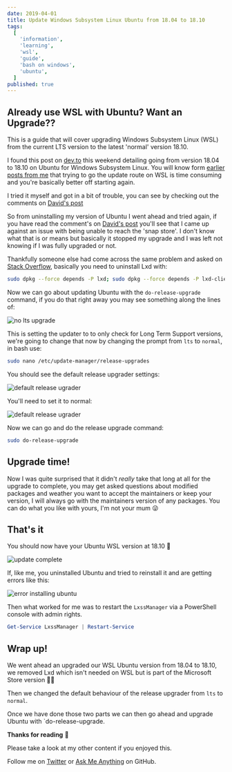 ```yaml
---
date: 2019-04-01
title: Update Windows Subsystem Linux Ubuntu from 18.04 to 18.10
tags:
  [
    'information',
    'learning',
    'wsl',
    'guide',
    'bash on windows',
    'ubuntu',
  ]
published: true
---
```


## Already use WSL with Ubuntu? Want an Upgrade??

This is a guide that will cover upgrading Windows Subsystem Linux
(WSL) from the current LTS version to the latest 'normal' version
18.10.

I found this post on [dev.to] this weekend detailing going from
version 18.04 to 18.10 on Ubuntu for Windows Subsystem Linux. You will
know form [earlier posts from me] that trying to go the update route
on WSL is time consuming and you're basically better off starting
again.

I tried it myself and got in a bit of trouble, you can see by checking
out the comments on [David's post]

So from uninstalling my version of Ubuntu I went ahead and tried
again, if you have read the comment's on [David's post] you'll see
that I came up against an issue with being unable to reach the 'snap
store'. I don't know what that is or means but basically it stopped my
upgrade and I was left not knowing if I was fully upgraded or not.

Thankfully someone else had come across the same problem and asked on
[Stack Overflow], basically you need to uninstall Lxd with:

```bash
sudo dpkg --force depends -P lxd; sudo dpkg --force depends -P lxd-client
```

Now we can go about updating Ubuntu with the `do-release-upgrade`
command, if you do that right away you may see something along the
lines of:

![no lts upgrade](./noLtsUpgrade.png)

This is setting the updater to to only check for Long Term Support
versions, we're going to change that now by changing the prompt from
`lts` to `normal`, in bash use:

```bash
sudo nano /etc/update-manager/release-upgrades
```

You should see the default release upgrader settings:

![default release ugrader](./defaultRelaeaseUpgrader.png)

You'll need to set it to normal:

![default release ugrader](./normalRelaeaseUpgrader.png)

Now we can go and do the release upgrade command:

```bash
sudo do-release-upgrade
```

## Upgrade time!

Now I was quite surprised that it didn't _really_ take that long at
all for the upgrade to complete, you may get asked questions about
modified packages and weather you want to accept the maintainers or
keep your version, I will always go with the maintainers version of
any packages. You can do what you like with yours, I'm not your mum 😜

## That's it

You should now have your Ubuntu WSL version at 18.10 👏

![update complete](./updateComlpete.png)

If, like me, you uninstalled Ubuntu and tried to reinstall it and are
getting errors like this:

![error installing ubuntu](./derp-install.gif)

Then what worked for me was to restart the `LxssManager` via a
PowerShell console with admin rights.

```powershell
Get-Service LxssManager | Restart-Service
```

## Wrap up!

We went ahead an upgraded our WSL Ubuntu version from 18.04 to 18.10,
we removed Lxd which isn't needed on WSL but is part of the Microsoft
Store version 🤷‍♂️

Then we changed the default behaviour of the release upgrader from
`lts` to `normal`.

Once we have done those two parts we can then go ahead and upgrade
Ubuntu with `do-release-upgrade.

**Thanks for reading** 🙏

Please take a look at my other content if you enjoyed this.

Follow me on [Twitter] or [Ask Me Anything] on GitHub.

<!-- Links -->

[twitter]: https://twitter.com/spences10
[ask me anything]: https://github.com/spences10/ama
[dev.to]: https://dev.to
[earlier posts from me]:
  https://thelocalhost.io/wsl-bootstrap-2019#update-upgrade-and-autoremove
[david's post]:
  https://dev.to/david_j_eddy/how-to-upgrade-wsl-ubuntu-18-04-to-18-10-203
[stack overflow]:
  https://askubuntu.com/questions/1119301/your-system-is-unable-to-reach-the-snap-store
[codesandbox.io]: https://codesandbox.io
[render props]: https://reactjs.org/docs/render-props.html
[using the react context api]:
  http://localhost:8899/react-context-api-getting-started
[example code]: https://codesandbox.io/s/1vnvko0zqj
[even]: https://youtu.be/8ruJBKFrRCk?t=93
[gatsby documentation]:
  https://www.gatsbyjs.org/docs/use-static-query/
